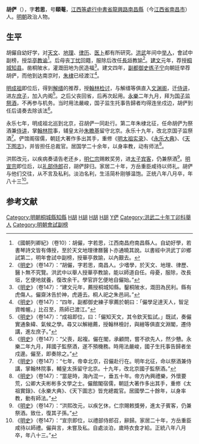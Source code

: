 {{noteTA
|1=zh-hans:余干; zh-hant:餘干
}}
{{明清人物信息框
| 姓名 = 胡俨
| 原名 =
| 圖片名稱= 
| 圖片大小 = 
| 圖片說明 = 
| 最高職務 = [[太子宾客|太子宾客]]兼[[国子监祭酒|国子监祭酒]]
| 屆數 = 
| 國家 = 大明
| 前任 = 
| 繼任 = 
| 爵位 =
| 籍貫 = [[江西等處行中書省|江西等處行中書省]][[龍興路|龍興路]][[南昌縣|南昌縣]]
| 族裔 = 漢族
| 旗籍 = 
| 字號 = 字若思，号頤菴
| 諡號 = 
| 出生日期 = [[元朝|元]][[至正|至正]]二十年（1360年）
| 出生地點 = [[江西省|江西]][[南昌市|南昌]]
| 逝世日期 = [[明朝|明]][[正统_(年号)|正统]]八年（1443年）
| 逝世地點 = [[江西省|江西]][[南昌市|南昌]]
| 墓葬 =
| 配偶 =
| 親屬 = 胡玘、胡暕、胡昭（子） 
| 出身 = 
| 經歷 = 
| 著作 =
*主修《[[明太祖實錄|明太祖實錄]]》、《[[永樂大典|永樂大典]]》、《[[天下圖志|天下圖志]]》
}}
'''胡俨'''（{{bd|1361年||1443年||catIdx=H胡}}），字'''若思'''，号'''頤菴'''，[[江西等處行中書省|江西等處行中書省]][[龍興路|龍興路]][[南昌縣|南昌縣]]（今[[江西省|江西省]][[南昌市|南昌市]]）人。[[明朝|明朝]]政治人物。

==生平 ==
胡儼自幼好学，对[[天文|天文]]、[[地理|地理]]、[[律历|律历]]、[[医卜|医卜]]都有所研究。[[洪武|洪武]]年间中[[举人|举人]]，會試中副榜，授[[华亭|华亭]][[教谕|教谕]]<ref>《國朝列卿紀》（卷10）：胡儼，字若思，江西南昌府南昌縣人。自幼好學，若書琴詩文皆有傳授，至於天文地理律曆醫卜亦通曉其說。以書經中洪武丁卯鄉試第二，明年會試中副榜，授華亭救諭，以內艱去。</ref>。后母丧[[丁忧|丁忧]]回籍，服除后改任[[長垣|長垣]]教諭<ref>《[[明史|明史]]》（卷147）：“胡儼，字若思，南昌人。少嗜學，於天文、地理、律歷、醫卜無不究覽。洪武中以舉人授華亭教諭，能以師道自任。母憂，服除，改長垣，乞便地就養，復改余干。學官許乞便地自儼始。”</ref>。[[建文|建文]]元年，荐授[[桐城|桐城]][[知县|知县]]。凿桐陂水，灌溉田地为民造福<ref>《[[明史|明史]]》（卷147）：“建文元年，薦授桐城知縣。鑿桐陂水，溉田為民利。縣有虎傷人。儼齋沐告於神，虎遁去。桐人祀之朱邑祠。”</ref>。建文四年，[[副都御史|副都御史]][[练子宁|练子宁]]向朝廷举荐胡俨，而他到达南京时，[[朱棣|朱棣]]已经渡江<ref>《[[明史|明史]]》（卷147）：“四年，副都御史練子寧薦於朝曰：「儼學足達天人，智足資帷幄。」比召至，燕師已渡江。”</ref>。

[[明成祖|明成祖]]即位后，得到[[解缙|解缙]]的推荐，授[[翰林|翰林]][[检讨|检讨]]，与解缙等俱直入[[文渊阁|文渊阁]]，迁[[侍讲|侍讲]]，进[[左庶子|左庶子]]，加入内阁<ref>《[[明史|明史]]》（卷147）：“成祖即位，曰：「儼知天文，其令欽天監試。」既試，奏儼實通象緯、氣候之學。尋又以解縉薦，授翰林檢討，與縉等俱直文淵閣，遷侍講，進左庶子。”</ref>。之后父丧回省，后再次起用。[[永乐_(明朝)|永樂]]二年九月，拜为[[国子监祭酒|国子监祭酒]]，不再参与机务。当时用法嚴峻，国子监生托事告歸者均得连坐戍边，胡俨到任后请奏去除该法<ref>《[[明史|明史]]》（卷147）：“父喪，起複。儼在閣，承顧問，嘗不欲先人，然少戇。永樂二年九月，拜國子監祭酒，遂不預機務。時用法嚴峻，國子生托事告歸者坐戍邊。儼至，即奏除之。”</ref>。

永乐七年，明成祖北巡到北京，召胡俨一同赴行。第二年朱棣北征，任命胡俨为祭酒兼[[侍讲|侍讲]]，掌[[翰林院|翰林院]]事，辅皇太孙[[朱瞻基|朱瞻基]]留守北京。永乐十九年，改北京国子监祭酒<ref>《[[明史|明史]]》（卷147）：“七年，帝幸北京，召儼赴行在。明年北征，命以祭酒兼侍講，掌翰林院事，輔皇太孫留守北京。十九年，改北京國子監祭酒。”</ref>。俨馆阁宿儒，朝廷大著作多出其手，重修《[[明太祖实录|明太祖实录]]》、《[[永乐大典|永乐大典]]》、《[[天下图志|天下图志]]》，并皆担任总裁官。居国学二十余年，以身率教，动有师法<ref>《[[明史|明史]]》（卷147）：“當是時，海內混一，垂五十年。帝方內興禮樂，外懷要荒，公卿大夫彬彬多文學之士。儼館閣宿儒，朝廷大著作多出其手，重修《太祖實錄》、《永樂大典》、《天下圖志》皆充總裁官。居國學二十餘年，以身率教，動有師法。”</ref>。

洪熙改元，以疾病奏请告老还乡，[[明仁宗|明仁宗]]赐敕奖劳，进[[太子宾客|太子宾客]]，仍兼祭酒<ref>《[[明史|明史]]》（卷147）：“洪熙改元，以疾乞休，仁宗賜敕獎勞，進太子賓客，仍兼祭酒。致仕，復其子孫。”</ref>。[[明宣宗|明宣宗]]即位后，以[[礼部侍郎|礼部侍郎]]召，胡俨辞归。家居二十年，方岳重臣咸待以师礼。胡俨与他们交往，从不言及私利。淡泊名利，生活简朴刚够温饱。正统八年八月卒，年八十三<ref>《[[明史|明史]]》（卷147）：“宣宗即位，以禮部侍郎召，辭歸。家居二十年，方岳重臣咸待以師禮。儼與言，未嘗及私。自處淡泊，歲時衣食才給。正統八年八月卒，年八十三。”</ref>。

==参考文献==
{{wikisource|明史/卷147}}
{{Reflist}}

{{start box}}
{{s-off}}
{{s-vacant||last=[[陶安|陶安]]}}
{{s-title|明朝桐城縣知縣|1399年－1402年}}
{{s-after|[[瞿那海|瞿那海]]}}
{{end box}}

[[Category:明朝桐城縣知縣|Category:明朝桐城縣知縣]]
[[Category:明朝太子宾客|H胡]]
[[Category:明朝國子監祭酒|H胡]]
[[Category:明朝历史学家|H胡]]
[[Category:南昌人|H胡]]
[[Category:胡姓|Y俨]]
[[Category:洪武二十年丁卯科舉人|Category:洪武二十年丁卯科舉人]]
[[Category:明朝會試副榜|Category:明朝會試副榜]]